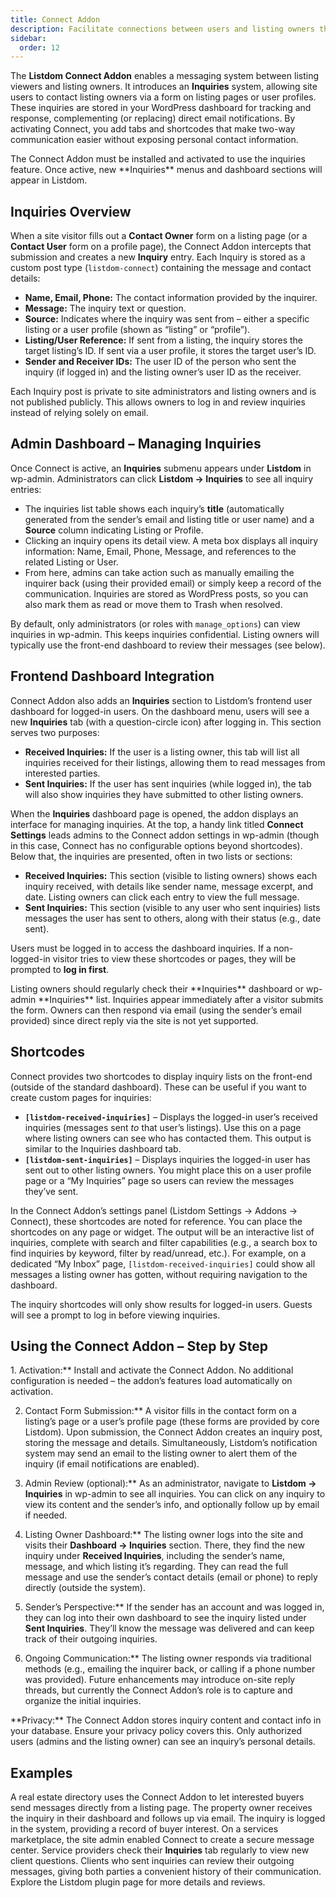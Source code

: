 ```yaml
---
title: Connect Addon
description: Facilitate connections between users and listing owners through inquiries and direct communication tools.
sidebar:
  order: 12
---
```



The **Listdom Connect Addon** enables a messaging system between listing viewers and listing owners. It introduces an **Inquiries** system, allowing site users to contact listing owners via a form on listing pages or user profiles. These inquiries are stored in your WordPress dashboard for tracking and response, complementing (or replacing) direct email notifications. By activating Connect, you add tabs and shortcodes that make two-way communication easier without exposing personal contact information.

<Aside type="note">
The Connect Addon must be installed and activated to use the inquiries feature. Once active, new **Inquiries** menus and dashboard sections will appear in Listdom.
</Aside>

## Inquiries Overview

When a site visitor fills out a **Contact Owner** form on a listing page (or a **Contact User** form on a profile page), the Connect Addon intercepts that submission and creates a new **Inquiry** entry. Each Inquiry is stored as a custom post type (`listdom-connect`) containing the message and contact details:

- **Name, Email, Phone:** The contact information provided by the inquirer.
- **Message:** The inquiry text or question.
- **Source:** Indicates where the inquiry was sent from – either a specific listing or a user profile (shown as “listing” or “profile”).
- **Listing/User Reference:** If sent from a listing, the inquiry stores the target listing’s ID. If sent via a user profile, it stores the target user’s ID.
- **Sender and Receiver IDs:** The user ID of the person who sent the inquiry (if logged in) and the listing owner’s user ID as the receiver.

Each Inquiry post is private to site administrators and listing owners and is not published publicly. This allows owners to log in and review inquiries instead of relying solely on email.

## Admin Dashboard – Managing Inquiries

Once Connect is active, an **Inquiries** submenu appears under **Listdom** in wp-admin. Administrators can click **Listdom → Inquiries** to see all inquiry entries:

- The inquiries list table shows each inquiry’s **title** (automatically generated from the sender’s email and listing title or user name) and a **Source** column indicating Listing or Profile.
- Clicking an inquiry opens its detail view. A meta box displays all inquiry information: Name, Email, Phone, Message, and references to the related Listing or User.
- From here, admins can take action such as manually emailing the inquirer back (using their provided email) or simply keep a record of the communication. Inquiries are stored as WordPress posts, so you can also mark them as read or move them to Trash when resolved.

By default, only administrators (or roles with `manage_options`) can view inquiries in wp-admin. This keeps inquiries confidential. Listing owners will typically use the front-end dashboard to review their messages (see below).

## Frontend Dashboard Integration

Connect Addon also adds an **Inquiries** section to Listdom’s frontend user dashboard for logged-in users. On the dashboard menu, users will see a new **Inquiries** tab (with a question-circle icon) after logging in. This section serves two purposes:

- **Received Inquiries:** If the user is a listing owner, this tab will list all inquiries received for their listings, allowing them to read messages from interested parties.
- **Sent Inquiries:** If the user has sent inquiries (while logged in), the tab will also show inquiries they have submitted to other listing owners.

When the **Inquiries** dashboard page is opened, the addon displays an interface for managing inquiries. At the top, a handy link titled **Connect Settings** leads admins to the Connect addon settings in wp-admin (though in this case, Connect has no configurable options beyond shortcodes). Below that, the inquiries are presented, often in two lists or sections:

- **Received Inquiries:** This section (visible to listing owners) shows each inquiry received, with details like sender name, message excerpt, and date. Listing owners can click each entry to view the full message.
- **Sent Inquiries:** This section (visible to any user who sent inquiries) lists messages the user has sent to others, along with their status (e.g., date sent).

Users must be logged in to access the dashboard inquiries. If a non-logged-in visitor tries to view these shortcodes or pages, they will be prompted to **log in first**.

<Aside type="tip">
Listing owners should regularly check their **Inquiries** dashboard or wp-admin **Inquiries** list. Inquiries appear immediately after a visitor submits the form. Owners can then respond via email (using the sender’s email provided) since direct reply via the site is not yet supported.
</Aside>

## Shortcodes

Connect provides two shortcodes to display inquiry lists on the front-end (outside of the standard dashboard). These can be useful if you want to create custom pages for inquiries:

- **`[listdom-received-inquiries]`** – Displays the logged-in user’s received inquiries (messages sent *to* that user’s listings). Use this on a page where listing owners can see who has contacted them. This output is similar to the Inquiries dashboard tab.
- **`[listdom-sent-inquiries]`** – Displays inquiries the logged-in user has sent out to other listing owners. You might place this on a user profile page or a “My Inquiries” page so users can review the messages they’ve sent.

In the Connect Addon’s settings panel (Listdom Settings → Addons → Connect), these shortcodes are noted for reference. You can place the shortcodes on any page or widget. The output will be an interactive list of inquiries, complete with search and filter capabilities (e.g., a search box to find inquiries by keyword, filter by read/unread, etc.). For example, on a dedicated “My Inbox” page, `[listdom-received-inquiries]` could show all messages a listing owner has gotten, without requiring navigation to the dashboard.

<Aside type="note">
The inquiry shortcodes will only show results for logged-in users. Guests will see a prompt to log in before viewing inquiries.
</Aside>

## Using the Connect Addon – Step by Step

<Steps>
1. Activation:** Install and activate the Connect Addon. No additional configuration is needed – the addon’s features load automatically on activation.

2. Contact Form Submission:** A visitor fills in the contact form on a listing’s page or a user’s profile page (these forms are provided by core Listdom). Upon submission, the Connect Addon creates an inquiry post, storing the message and details. Simultaneously, Listdom’s notification system may send an email to the listing owner to alert them of the inquiry (if email notifications are enabled).

3. Admin Review (optional):** As an administrator, navigate to **Listdom → Inquiries** in wp-admin to see all inquiries. You can click on any inquiry to view its content and the sender’s info, and optionally follow up by email if needed.

4. Listing Owner Dashboard:** The listing owner logs into the site and visits their **Dashboard → Inquiries** section. There, they find the new inquiry under **Received Inquiries**, including the sender’s name, message, and which listing it’s regarding. They can read the full message and use the sender’s contact details (email or phone) to reply directly (outside the system).

5. Sender’s Perspective:** If the sender has an account and was logged in, they can log into their own dashboard to see the inquiry listed under **Sent Inquiries**. They’ll know the message was delivered and can keep track of their outgoing inquiries.

6. Ongoing Communication:** The listing owner responds via traditional methods (e.g., emailing the inquirer back, or calling if a phone number was provided). Future enhancements may introduce on-site reply threads, but currently the Connect Addon’s role is to capture and organize the initial inquiries.
</Steps>

<Aside type="caution">
**Privacy:** The Connect Addon stores inquiry content and contact info in your database. Ensure your privacy policy covers this. Only authorized users (admins and the listing owner) can see an inquiry’s personal details.
</Aside>

## Examples

<CardGrid>
  <Card title="Facilitating Buyer–Seller Interaction">
    A real estate directory uses the Connect Addon to let interested buyers send messages directly from a listing page. The property owner receives the inquiry in their dashboard and follows up via email. The inquiry is logged in the system, providing a record of buyer interest.
  </Card>
  <Card title="Private Message Center for Listings">
    On a services marketplace, the site admin enabled Connect to create a secure message center. Service providers check their <strong>Inquiries</strong> tab regularly to view new client questions. Clients who sent inquiries can review their outgoing messages, giving both parties a convenient history of their communication.
  </Card>
</CardGrid>

<LinkCard href="https://wordpress.org/plugins/listdom/" title="Listdom Plugin on WordPress.org">
  Explore the Listdom plugin page for more details and reviews.
</LinkCard>
